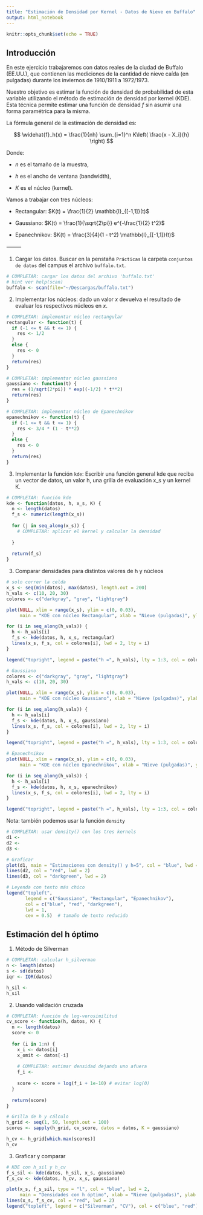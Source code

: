 ```yaml
---
title: "Estimación de Densidad por Kernel - Datos de Nieve en Buffalo"
output: html_notebook
---
```


```r
knitr::opts_chunk$set(echo = TRUE)
```

## Introducción

En este ejercicio trabajaremos con datos reales de la ciudad de Buffalo (EE.UU.), que contienen las mediciones de la cantidad de nieve caída (en pulgadas) durante los inviernos de 1910/1911 a 1972/1973. 

Nuestro objetivo es estimar la función de densidad de probabilidad de esta variable utilizando el método de estimación de densidad por kernel (KDE). Esta técnica permite estimar una función de densidad $f$ sin asumir una forma paramétrica para la misma.

La fórmula general de la estimación de densidad es:

$$
\widehat{f}_h(x) = \frac{1}{nh} \sum_{i=1}^n K\left( \frac{x - X_i}{h} \right)
$$

Donde:

* $n$ es el tamaño de la muestra,

*	$h$ es el ancho de ventana (bandwidth),

*	$K$ es el núcleo (kernel).

Vamos a trabajar con tres núcleos:

- Rectangular: $K(t) = \frac{1}{2} \mathbb{I}_{[-1,1]}(t)$

-	Gaussiano: $K(t) = \frac{1}{\sqrt{2\pi}} e^{-\frac{1}{2} t^2}$

-	Epanechnikov: $K(t) = \frac{3}{4}(1 - t^2) \mathbb{I}_{[-1,1]}(t)$

⸻

1. Cargar los datos. Buscar en la penstaña `Prácticas` la carpeta `conjuntos de datos` del campus el archivo `buffalo.txt`.

```r
# COMPLETAR: cargar los datos del archivo 'buffalo.txt'
# hint ver help(scan)
buffalo <- scan(file="~/Descargas/buffalo.txt")

```

2. Implementar los núcleos: dado un valor $x$ devuelva el resultado de evaluar los respectivos núcleos en $x$.
```r
# COMPLETAR: implementar núcleo rectangular
rectangular <- function(t) {
  if (-1 <= t && t <= 1) {
    res <- 1/2
  }
  else {
    res <- 0
  }
  return(res)
}

# COMPLETAR: implementar núcleo gaussiano
gaussiano <- function(t) {
  res = (1/sqrt(2*pi)) * exp((-1/2) * t**2) 
  return(res)
}

# COMPLETAR: implementar núcleo de Epanechnikov
epanechnikov <- function(t) {
  if (-1 <= t && t <= 1) {
    res <- 3/4 * (1 - t**2) 
  }
  else {
    res <- 0
  }
  return(res)
} 
```

3. Implementar la función `kde`: Escribir una función general kde que reciba un vector de datos, un valor h, una grilla de evaluación x_s y un kernel K.

```r
# COMPLETAR: función kde
kde <- function(datos, h, x_s, K) {
  n <- length(datos)
  f_s <- numeric(length(x_s))
  
  for (j in seq_along(x_s)) {
    # COMPLETAR: aplicar el kernel y calcular la densidad
   
  }
  
  return(f_s)
}

```

3. Comparar densidades para distintos valores de h y núcleos

```r
# solo correr la celda
x_s <- seq(min(datos), max(datos), length.out = 200)
h_vals <- c(10, 20, 30)
colores <- c("darkgray", "gray", "lightgray")

plot(NULL, xlim = range(x_s), ylim = c(0, 0.03),
     main = "KDE con núcleo Rectangular", xlab = "Nieve (pulgadas)", ylab = "Densidad")

for (i in seq_along(h_vals)) {
  h <- h_vals[i]
  f_s <- kde(datos, h, x_s, rectangular)
  lines(x_s, f_s, col = colores[i], lwd = 2, lty = i)
}

legend("topright", legend = paste("h =", h_vals), lty = 1:3, col = colores, lwd = 2)
```

```r
# Gaussiano
colores <- c("darkgray", "gray", "lightgray")
h_vals <- c(10, 20, 30)

plot(NULL, xlim = range(x_s), ylim = c(0, 0.03),
     main = "KDE con núcleo Gaussiano", xlab = "Nieve (pulgadas)", ylab = "Densidad")

for (i in seq_along(h_vals)) {
  h <- h_vals[i]
  f_s <- kde(datos, h, x_s, gaussiano)
  lines(x_s, f_s, col = colores[i], lwd = 2, lty = i)
}

legend("topright", legend = paste("h =", h_vals), lty = 1:3, col = colores, lwd = 2)

# Epanechnikov
plot(NULL, xlim = range(x_s), ylim = c(0, 0.03),
     main = "KDE con núcleo Epanechnikov", xlab = "Nieve (pulgadas)", ylab = "Densidad")

for (i in seq_along(h_vals)) {
  h <- h_vals[i]
  f_s <- kde(datos, h, x_s, epanechnikov)
  lines(x_s, f_s, col = colores[i], lwd = 2, lty = i)
}

legend("topright", legend = paste("h =", h_vals), lty = 1:3, col = colores, lwd = 2)
```

Nota: también podemos usar la función `density`
```r
# COMPLETAR: usar density() con los tres kernels
d1 <- 
d2 <- 
d3 <- 

# Graficar
plot(d1, main = "Estimaciones con density() y h=5", col = "blue", lwd = 2)
lines(d2, col = "red", lwd = 2)
lines(d3, col = "darkgreen", lwd = 2)

# Leyenda con texto más chico
legend("topleft",
       legend = c("Gaussiano", "Rectangular", "Epanechnikov"),
       col = c("blue", "red", "darkgreen"),
       lwd = 1,
       cex = 0.5)  # tamaño de texto reducido
```

## Estimación del h óptimo

1. Método de Silverman
```r
# COMPLETAR: calcular h_silverman
n <- length(datos)
s <- sd(datos)
iqr <- IQR(datos)

h_sil <- 
h_sil
```

2. Usando validación cruzada
```r
# COMPLETAR: función de log-verosimilitud
cv_score <- function(h, datos, K) {
  n <- length(datos)
  score <- 0  
  
  for (i in 1:n) {
    x_i <- datos[i]
    x_omit <- datos[-i]
    
    # COMPLETAR: estimar densidad dejando uno afuera
    f_i <- 
    
    score <- score + log(f_i + 1e-10) # evitar log(0)
  }
  
  return(score)
}

# Grilla de h y cálculo
h_grid <- seq(1, 50, length.out = 100)
scores <- sapply(h_grid, cv_score, datos = datos, K = gaussiano)

h_cv <- h_grid[which.max(scores)]
h_cv
```

3. Graficar y comparar
```r
# KDE con h_sil y h_cv
f_s_sil <- kde(datos, h_sil, x_s, gaussiano)
f_s_cv <- kde(datos, h_cv, x_s, gaussiano)

plot(x_s, f_s_sil, type = "l", col = "blue", lwd = 2,
     main = "Densidades con h óptimo", xlab = "Nieve (pulgadas)", ylab = "Densidad")
lines(x_s, f_s_cv, col = "red", lwd = 2)
legend("topleft", legend = c("Silverman", "CV"), col = c("blue", "red"), lwd = 2)
```
 


